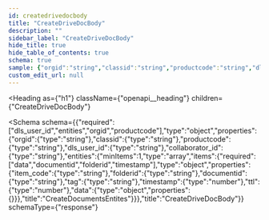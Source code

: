 ```yaml
---
id: createdrivedocbody
title: "CreateDriveDocBody"
description: ""
sidebar_label: "CreateDriveDocBody"
hide_title: true
hide_table_of_contents: true
schema: true
sample: {"orgid":"string","classid":"string","productcode":"string","dls_user_id":"string","collaborator_id":"string","entities":[{"item_code":"string","folderid":"string","documentid":"string","tag":"string","timestamp":0,"ttl":0,"data":{}}]}
custom_edit_url: null
---
```



<Heading
  as={"h1"}
  className={"openapi__heading"}
  children={"CreateDriveDocBody"}
>
</Heading>





<Schema
  schema={{"required":["dls_user_id","entities","orgid","productcode"],"type":"object","properties":{"orgid":{"type":"string"},"classid":{"type":"string"},"productcode":{"type":"string"},"dls_user_id":{"type":"string"},"collaborator_id":{"type":"string"},"entities":{"minItems":1,"type":"array","items":{"required":["data","documentid","folderid","timestamp"],"type":"object","properties":{"item_code":{"type":"string"},"folderid":{"type":"string"},"documentid":{"type":"string"},"tag":{"type":"string"},"timestamp":{"type":"number"},"ttl":{"type":"number"},"data":{"type":"object","properties":{}}},"title":"CreateDocumentsEntites"}}},"title":"CreateDriveDocBody"}}
  schemaType={"response"}
>
  
</Schema>
            